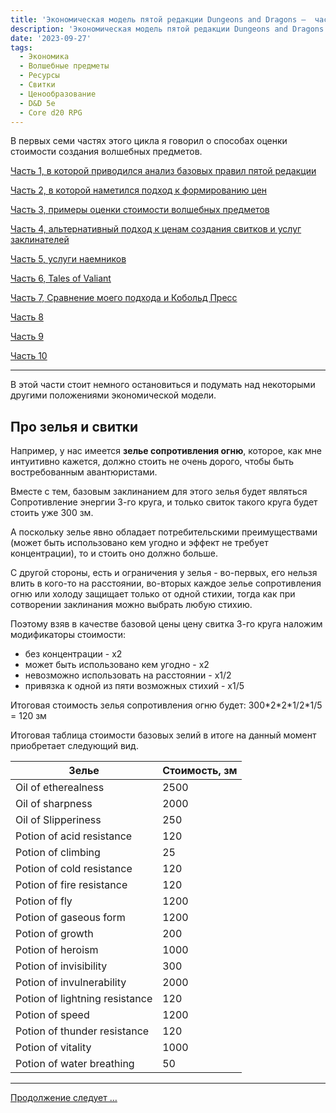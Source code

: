 ```yaml
---
title: 'Экономическая модель пятой редакции Dungeons and Dragons –  часть 8'
description: 'Экономическая модель пятой редакции Dungeons and Dragons –  часть 8'
date: '2023-09-27'
tags:
  - Экономика
  - Волшебные предметы
  - Ресурсы
  - Свитки
  - Ценообразование
  - D&D 5e
  - Core d20 RPG
---
```


В первых семи частях этого цикла я говорил о способах оценки стоимости создания волшебных предметов.

[Часть 1, в которой приводился анализ базовых правил пятой редакции](https://cyborgsandmages.com/posts/articles/economy-dnd-model-1)

[Часть 2, в которой наметился подход к формированию цен](https://cyborgsandmages.com/posts/articles/economy-dnd-model-2)

[Часть 3, примеры оценки стоимости волшебных предметов](https://cyborgsandmages.com/posts/articles/economy-dnd-model-3)

[Часть 4, альтернативный подход к ценам создания свитков и услуг заклинателей](https://cyborgsandmages.com/posts/articles/economy-dnd-model-4)

[Часть 5, услуги наемников](https://cyborgsandmages.com/posts/articles/economy-dnd-model-5)

[Часть 6, Tales of Valiant](https://cyborgsandmages.com/posts/articles/economy-dnd-model-6)

[Часть 7, Сравнение моего подхода и Кобольд Пресс](https://cyborgsandmages.com/posts/articles/economy-dnd-model-7)

[Часть 8](https://cyborgsandmages.com/posts/articles/economy-dnd-model-8)

[Часть 9](https://cyborgsandmages.com/posts/articles/economy-dnd-model-9)

[Часть 10](https://cyborgsandmages.com/posts/articles/economy-dnd-model-10)

---

В этой части стоит немного остановиться и подумать над некоторыми другими положениями экономической модели.

## Про зелья и свитки

Например, у нас имеется **зелье сопротивления огню**, которое, как мне интуитивно кажется, должно стоить не очень дорого, чтобы быть востребованным авантюристами.

Вместе с тем, базовым заклинанием для этого зелья будет являться Сопротивление энергии 3-го круга, и только свиток такого круга будет стоить уже 300 зм.

А поскольку зелье явно обладает потребительскими преимуществами (может быть использовано кем угодно и эффект не требует концентрации), то и стоить оно должно больше.

С другой стороны, есть и ограничения у зелья - во-первых, его нельзя влить в кого-то на расстоянии, во-вторых каждое зелье сопротивления огню или холоду защищает только от одной стихии, тогда как при сотворении заклинания можно выбрать любую стихию.

Поэтому взяв в качестве базовой цены цену свитка 3-го круга наложим модификаторы стоимости:

- без концентрации - x2
- может быть использовано кем угодно - х2
- невозможно использовать на расстоянии - х1/2
- привязка к одной из пяти возможных стихий - х1/5

Итоговая стоимость зелья сопротивления огню будет: 300\*2\*2\*1/2\*1/5 = 120 зм

Итоговая таблица стоимости базовых зелий в итоге на данный момент приобретает следующий вид.

| Зелье                          | Стоимость, зм |
| ------------------------------ | ------------- |
| Oil of etherealness            | 2500          |
| Oil of sharpness               | 2000          |
| Oil of Slipperiness            | 250           |
| Potion of acid resistance      | 120           |
| Potion of climbing             | 25            |
| Potion of cold resistance      | 120           |
| Potion of fire resistance      | 120           |
| Potion of fly                  | 1200          |
| Potion of gaseous form         | 1200          |
| Potion of growth               | 200           |
| Potion of heroism              | 1000          |
| Potion of invisibility         | 300           |
| Potion of invulnerability      | 2000          |
| Potion of lightning resistance | 120           |
| Potion of speed                | 1200          |
| Potion of thunder resistance   | 120           |
| Potion of vitality             | 1000          |
| Potion of water breathing      | 50            |

---

[Продолжение следует …](https://cyborgsandmages.com/posts/articles/economy-dnd-model-9)
